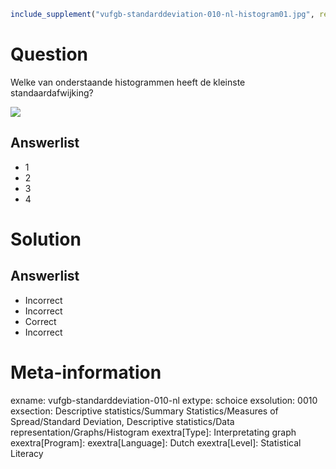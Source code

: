 ```{r, echo = FALSE, results = "hide"}
include_supplement("vufgb-standarddeviation-010-nl-histogram01.jpg", recursive = TRUE)
```

Question
========
  
Welke van onderstaande histogrammen heeft de kleinste standaardafwijking?
  
![](vufgb-standarddeviation-010-nl-histogram01.jpg)  
  
Answerlist
----------
* 1
* 2
* 3
* 4

Solution
========

Answerlist
----------
* Incorrect
* Incorrect
* Correct
* Incorrect

Meta-information
================
exname: vufgb-standarddeviation-010-nl
extype: schoice
exsolution: 0010
exsection: Descriptive statistics/Summary Statistics/Measures of Spread/Standard Deviation, Descriptive statistics/Data representation/Graphs/Histogram
exextra[Type]: Interpretating graph
exextra[Program]: 
exextra[Language]: Dutch
exextra[Level]: Statistical Literacy